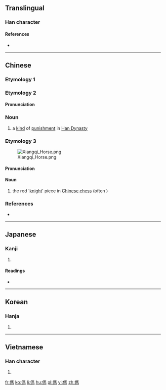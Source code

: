 ==Translingual==

===Han character===
{{Han char|rn=9|rad=人|as=10|sn=12|four=21227|canj=OSQF|ids=⿰亻馬}}

====References====
* {{Han ref|kx=0113.010|dkj=00947|dj=0240.110|hdz=10200.020|uh=508C|ud=20620|bh=D858|bd=55384}}

----

==Chinese==

===Etymology 1===
{{zh-see|罵|v|to scold}}

===Etymology 2===
{{zh-forms|s=㐷}}

====Pronunciation====
{{zh-pron
|m=mà |ma=Zh-mà.ogg
|c=maa6
|mc=y
|oc=y
|cat=n
}}

===Noun===
{{zh-noun}}

# a [[kind]] of [[punishment]] in [[w:Han Dynasty|Han Dynasty]]

===Etymology 3===
{{zh-forms|s=㐷}}
[[File:Xiangqi Horse.png|right|thumb]]

====Pronunciation====
{{zh-pron
|m=mǎ
|c=maa5
|h=
|md=
|mn=
|w=
|cat=n
}}

====Noun====
{{zh-noun}}

# the red '[[knight]]' piece in [[Chinese chess]] (often {{zh-l|馬}})

{{zh-cat|Chess}}

===References===
* {{R:twedu|B00133}}

----

==Japanese==

===Kanji===
{{ja-kanji|grade=|rs=人10}}

# {{defn|lang=ja|sort=人10}}

====Readings====
* {{ja-readings|on=[[ば]] (ba), [[め]] (me)|kun=[[ののしる]] (nonoshiru)}}

----

==Korean==

===Hanja===
{{ko-hanja|hangeul=마|rv=ma|mr=ma}}

# {{defn|lang=ko|sort=人10}}

----

==Vietnamese==

===Han character===
{{vi-hantu|[[má]], [[mã]]|rs=人10}}

# {{defn|lang=vi|sort=人10}}

[[fr:傌]]
[[ko:傌]]
[[li:傌]]
[[hu:傌]]
[[pl:傌]]
[[vi:傌]]
[[zh:傌]]